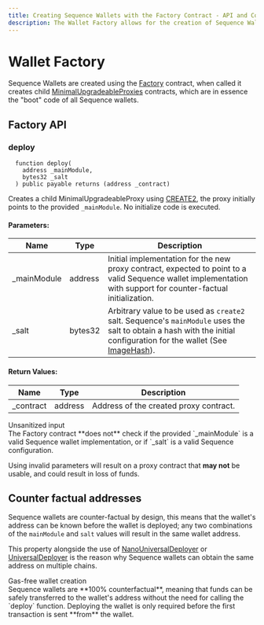 ```yaml
---
title: Creating Sequence Wallets with the Factory Contract - API and Counterfactual Addresses
description: The Wallet Factory allows for the creation of Sequence Wallets using the Factory contract, which generates child MinimalUpgradeableProxies that serve as the base code for all Sequence wallets.
---
```


# Wallet Factory

Sequence Wallets are created using the [Factory](https://github.com/0xsequence/wallet-contracts/blob/e0c5382636a88b4db4bcf0a70623355d7cd30fb4/contracts/Factory.sol) contract, when called it creates child [MinimalUpgradeableProxies](https://github.com/0xsequence/wallet-contracts/blob/e0c5382636a88b4db4bcf0a70623355d7cd30fb4/contracts/Wallet.sol) contracts, which are in essence the "boot" code of all Sequence wallets.

## Factory API

### deploy

```solidity
  function deploy(
    address _mainModule,
    bytes32 _salt
  ) public payable returns (address _contract)
```

Creates a child MinimalUpgradeableProxy using [CREATE2](https://eips.ethereum.org/EIPS/eip-1014), the proxy initially points to the provided `_mainModule`.
No initialize code is executed.

#### Parameters:

| Name         | Type    | Description                                                                                                                                                              |
| ------------ | ------- | ------------------------------------------------------------------------------------------------------------------------------------------------------------------------ |
| \_mainModule | address | Initial implementation for the new proxy contract, expected to point to a valid Sequence wallet implementation with support for counter-factual initialization.          |
| \_salt       | bytes32 | Arbitrary value to be used as `create2` salt. Sequence's `mainModule` uses the salt to obtain a hash with the initial configuration for the wallet (See [ImageHash](#)). |

#### Return Values:

| Name       | Type    | Description                            |
| ---------- | ------- | -------------------------------------- |
| \_contract | address | Address of the created proxy contract. |

<Callout type="warning">
  Unsanitized input <br />
  The Factory contract **does not** check if the provided `_mainModule` is a valid Sequence wallet implementation, or if `_salt` is a valid Sequence configuration.

Using invalid parameters will result on a proxy contract that **may not** be usable, and could result in loss of funds.

</Callout>

## Counter factual addresses

Sequence wallets are counter-factual by design, this means that the wallet's address can be known before the wallet is deployed; any two combinations of the `mainModule` and `salt` values will result in the same wallet address.

This property alongside the use of [NanoUniversalDeployer](/solutions/technical-references/internals/v1/deploy#1---deploy-nanouniversaldeployer) or [UniversalDeployer](/solutions/technical-references/internals/v1/deploy#2---deploy-universaldeployer2) is the reason why Sequence wallets can obtain the same address on multiple chains.

<Callout type="tip">
  Gas-free wallet creation <br /> Sequence wallets are **100% counterfactual**,
  meaning that funds can be safely transferred to the wallet's address without
  the need for calling the `deploy` function. Deploying the wallet is only
  required before the first transaction is sent **from** the wallet.
</Callout>
